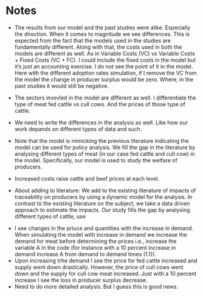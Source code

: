 # Notes

* The results from our model and the past studies were alike. Especially the direction. When it comes to magnitude we see differences. This is expected from the fact that the models used in the studies are fundamentally different. Along with that, the costs used in both the models are different as well. As in Variable Costs (VC) vs Variable Costs + Fixed Costs (VC + FC). I could include the fixed costs in the model but it's just an accounting exercise. I do not see the point of it in the model. Here with the different adoption rates simulation, if I remove the VC from the model the change in producer surplus would be zero. Where, in the past studies it would still be negative.  

* The sectors invovled in the model are different as well. I differentiate the type of meat fed cattle vs cull cows. And the prices of those type of cattle.

<!-- * We could consider 20% traceability as a voluntary expansion in traceability participation by some U.S. producers. (This is from Pendall et. al. 2011) -->

* We need to write the differences in the analysis as well. Like how our work depands on different types of data and such.

* Note that the model is mimicking the previous literature indicating the model can be used for policy analysis. We fill the gap in the literature by analysing different types of meat (in our case fed cattle and cull cow) in the model. Specifically, our model is used to study the welfare of producers.

* Increased costs raise cattle and beef prices at each level.


* About adding to literature:
We add to the existing literature of impacts of traceability on producers by using a dynamic model for the analysis. In contrast to the existing literature on the subject, we take a data driven approach to estimate the impacts. Our study fills the gap by analysing different types of cattle, use 


<!-- 
###########################################################################
                                NEW UPDATE
###########################################################################
-->
* I see changes in the priuce and quantities with the increase in demand. When simulating the model with increase in demand we increase the demand for meat before determining the prices i.e., increase the variable A in the code (for instance with a 10 percent increase in demand increase A from demand to demand times (1.1)).
* Upon increasing trhe demand I see the price for fed cattle increased and supply went down drastically. However, the price of cull cows went down and the supply for cull cow meat increased. Just with a 10 percent increase I see the loss in producer surplus decrease.
* Need to do more detailed analysis. But I guess this is good news.







